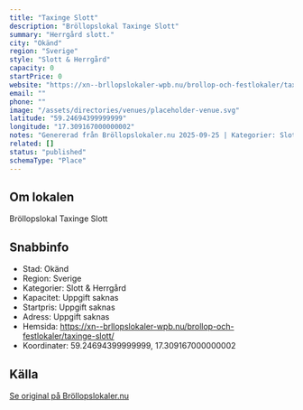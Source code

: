 ```yaml
---
title: "Taxinge Slott"
description: "Bröllopslokal Taxinge Slott"
summary: "Herrgård slott."
city: "Okänd"
region: "Sverige"
style: "Slott & Herrgård"
capacity: 0
startPrice: 0
website: "https://xn--brllopslokaler-wpb.nu/brollop-och-festlokaler/taxinge-slott/"
email: ""
phone: ""
image: "/assets/directories/venues/placeholder-venue.svg"
latitude: "59.24694399999999"
longitude: "17.309167000000002"
notes: "Genererad från Bröllopslokaler.nu 2025-09-25 | Kategorier: Slott & Herrgård"
related: []
status: "published"
schemaType: "Place"
---
```


## Om lokalen

Bröllopslokal Taxinge Slott

## Snabbinfo

- Stad: Okänd
- Region: Sverige
- Kategorier: Slott & Herrgård
- Kapacitet: Uppgift saknas
- Startpris: Uppgift saknas
- Adress: Uppgift saknas
- Hemsida: https://xn--brllopslokaler-wpb.nu/brollop-och-festlokaler/taxinge-slott/
- Koordinater: 59.24694399999999, 17.309167000000002

## Källa

[Se original på Bröllopslokaler.nu](https://xn--brllopslokaler-wpb.nu/brollop-och-festlokaler/taxinge-slott/)
